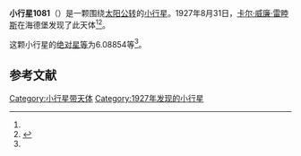 {{Infobox planet
| bgcolour = #FFFFC0
| name = 1081 Reseda
| symbol = 
| image = 
| caption = 
| discovery = yes
| discovery_ref = 
| discoverer = [[卡尔·威廉·雷睦斯|卡尔·威廉·雷睦斯]]
| discovery_site = [[海德堡|海德堡]] 
| discovered = 1927年8月31日
| designations = yes
| mp_name = 
| named_after = 
| alt_names = 1927 QF/ 1949 UA1 / 1975 LS
| mp_category = [[主带小行星|主带小行星]]
| orbit_ref = <ref name="a">[http://ssd.jpl.nasa.gov/sbdb.cgi?sstr=1081 1081 Reseda] {{Wayback|url=http://ssd.jpl.nasa.gov/sbdb.cgi?sstr=1081 |date=20140815074143 }}，小行星數據庫瀏覽器（JPL Small-Body Database Browser）－[[美国国家航空航天局|美国国家航空航天局]]喷气推进实验室</ref>
| epoch = 2456400.5 (2013年4月18日更新)
| aphelion = {{convert|3.5535252|AU|km|3|abbr=on|lk=out}}
| perihelion = {{convert|2.6415462|AU|km|3|abbr=on}}
| semimajor = {{convert|3.0975357|AU|km|3|abbr=on}}
| eccentricity = 0.1472104
| period = 1991.236788 [[日|日]]<br />5.45[[儒略年|儒略年]]
| avg_speed = 
| inclination = 4.20492
| asc_node = 30.47217
| mean_anomaly = 
| arg_peri = 6.08854
| satellites = 
| physical_characteristics = yes
| dimensions = 
| mass = 
| density = 
| surface_grav = 
| escape_velocity = 
| sidereal_day = 
| axial_tilt = 
| pole_ecliptic_lat = 
| pole_ecliptic_lon = 
| albedo = 
| temperatures= 
| temp_name1 = 
| mean_temp_1 = 
| max_temp_1 = 
| temp_name2 = 
| max_temp_2 = 
| spectral_type = 
| abs_magnitude = 6.08854
}}

'''小行星1081'''（{{lang-en|1081 Reseda}}）是一颗围绕[[太阳|太阳]][[公转|公转]]的[[小行星|小行星]]。1927年8月31日，[[卡尔·威廉·雷睦斯|卡尔·威廉·雷睦斯]]在海德堡发现了此天体<ref name="a" /><ref>{{cite news|title=小行星列表|url=http://cfa-www.harvard.edu/iau/lists/NumberedMPs.txt|accessdate=2013-07-08|newspaper=哈佛大学|archive-date=2008-05-17|archive-url=https://web.archive.org/web/20080517010638/http://cfa-www.harvard.edu/iau/lists/NumberedMPs.txt|dead-url=no}}</ref>。

这颗小行星的[[绝对星等|绝对星等]]为6.08854等<ref name="a" />。

==参考文献==
{{reflist}}
{{Minor Planet Number|[[小行星1080|小行星1080]]|[[小行星1082|小行星1082]]}}

{{小天体}}

[[Category:小行星带天体|Category:小行星带天体]]
[[Category:1927年发现的小行星|Category:1927年发现的小行星]]

{{asteroid-stub}}